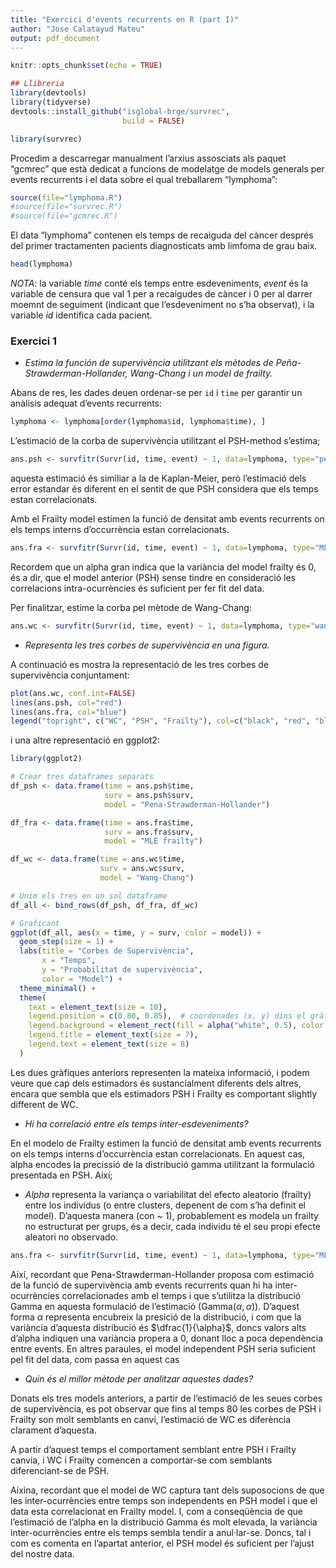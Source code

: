 ```yaml
---
title: "Exercici d'events recurrents en R (part I)"
author: "Jose Calatayud Mateu"
output: pdf_document
---
```


```r
knitr::opts_chunk$set(echo = TRUE)
```


```r
## Llibreria
library(devtools)
library(tidyverse)
devtools::install_github("isglobal-brge/survrec", 
                         build = FALSE)

library(survrec)
```

Procedim a descarregar manualment l'arxius assosciats als paquet "gcmrec" que està dedicat a funcions de modelatge de models generals per events recurrents i el data sobre el qual treballarem "lymphoma":

```r
source(file="lymphoma.R")
#source(file="survrec.R")
#source(file="gcmrec.R")
```

El data "lymphoma" contenen els temps de recaiguda del càncer després del primer tractamenten pacients diagnosticats amb limfoma de grau baix.

```r
head(lymphoma)
```
*NOTA*: la variable _time_ conté els temps entre esdeveniments, _event_ és la variable de censura que val 1 per a recaigudes de càncer i 0 per al darrer moemnt de seguiment (indicant que l'esdeveniment no s'ha observat), i la variable _id_ identifica cada pacient.

### Exercici 1

  - *Estima la función de supervivència utilitzant els mètodes de Peña-Strawderman-Hollander, Wang-Chang i un model de frailty.*
  
Abans de res, les dades deuen ordenar-se per `id` i `time` per garantir un anàlisis adequat d'events recurrents:

```r
lymphoma <- lymphoma[order(lymphoma$id, lymphoma$time), ]
```

L'estimació de la corba de supervivència utilitzant el PSH-method s'estima;

```r
ans.psh <- survfitr(Survr(id, time, event) ~ 1, data=lymphoma, type="pena-strawderman-hollander")
```

aquesta estimació és similiar a la de Kaplan-Meier, però l'estimació dels error estandar és diferent en el sentit de que PSH considera que els temps estan correlacionats. 

Amb el Frailty model estimen la funció de densitat amb events recurrents on els temps interns d'occurrència estan correlacionats. 

```r
ans.fra <- survfitr(Survr(id, time, event) ~ 1, data=lymphoma, type="MLEfrailty")
```
Recordem que un alpha gran indica que la variància del model frailty és 0, és a dir, que el model anterior (PSH) sense tindre en consideració les correlacions intra-ocurrències és suficient per fer fit del data.

Per finalitzar, estime la corba pel mètode de Wang-Chang:

```r
ans.wc <- survfitr(Survr(id, time, event) ~ 1, data=lymphoma, type="wang-chang")
```

  
  - *Representa les tres corbes de supervivència en una figura.*
  
A continuació es mostra la representació de les tres corbes de supervivència conjuntament:

```r
plot(ans.wc, conf.int=FALSE)
lines(ans.psh, col="red")
lines(ans.fra, col="blue")
legend("topright", c("WC", "PSH", "Frailty"), col=c("black", "red", "blue"), lty=1)
```

i una altre representació en ggplot2:

```r
library(ggplot2)

# Crear tres dataframes separats
df_psh <- data.frame(time = ans.psh$time,
                     surv = ans.psh$surv,
                     model = "Pena-Strawderman-Hollander")

df_fra <- data.frame(time = ans.fra$time,
                     surv = ans.fra$surv,
                     model = "MLE frailty")

df_wc <- data.frame(time = ans.wc$time,
                    surv = ans.wc$surv,
                    model = "Wang-Chang")

# Unim els tres en un sol dataframe
df_all <- bind_rows(df_psh, df_fra, df_wc)

# Graficant
ggplot(df_all, aes(x = time, y = surv, color = model)) +
  geom_step(size = 1) +
  labs(title = "Corbes de Supervivència",
       x = "Temps",
       y = "Probabilitat de supervivència",
       color = "Model") +
  theme_minimal() +
  theme(
    text = element_text(size = 10),
    legend.position = c(0.80, 0.85),  # coordenades (x, y) dins el gràfic [0-1]
    legend.background = element_rect(fill = alpha("white", 0.5), color = "grey80"),
    legend.title = element_text(size = 7),
    legend.text = element_text(size = 8)
  )
```

Les dues gràfiques anteriors representen la mateixa informació, i podem veure que cap dels estimadors és sustancialment diferents dels altres, encara que sembla que els estimadors PSH i Frailty es comportant slightly different de WC.

  - *Hi ha correlació entre els temps inter-esdeveniments?*

En el modelo de Frailty estimen la funció de densitat amb events recurrents on els temps interns d'occurrència estan correlacionats. En aquest cas, alpha encodes la precissió de la distribució gamma utilitzant la formulació presentada en PSH. Així;

 - *Alpha* representa la variança o variabilitat del efecto aleatorio (frailty) entre los individus (o entre clusters, depenent de com s'ha definit el model).
D'aquesta manera (con ~ 1), probablement es modela un frailty no estructurat per grups, és a decir, cada individu té el seu propi efecte aleatori no observado.  

```r
ans.fra <- survfitr(Survr(id, time, event) ~ 1, data=lymphoma, type="MLEfrailty")
```
Així, recordant que Pena-Strawderman-Hollander proposa com estimació de la funció de supervivència amb events recurrents quan hi ha inter-ocurrències correlacionades amb el temps i que s'utilitza la distribució Gamma en aquesta formulació de l'estimació ($\text{Gamma}(\alpha, \alpha)$). D'aquest forma $\alpha$ representa encubreix la presició de la distribució, i com que la variància d'aquesta distribució és $\dfrac{1}{\alpha}$, doncs valors alts d'alpha indiquen una variància propera a $0$, donant lloc a poca dependència entre events. En altres paraules, el model independent PSH seria suficient pel fit del data, com passa en aquest cas


  - *Quin és el millor mètode per analitzar aquestes dades?*

Donats els tres models anteriors, a partir de l'estimació de les seues corbes de supervivència, es pot observar que fins al temps $80$ les corbes de PSH i Frailty son molt semblants en canvi, l'estimació de WC es diferència clarament d'aquesta. 

A partir d'aquest temps el comportament semblant entre PSH i Frailty canvia, i WC i Frailty comencen a comportar-se com semblants diferenciant-se de PSH. 

Aixina, recordant que el model de WC captura tant dels suposocions de que les inter-ocurrències entre temps son independents en PSH model i que el data esta correlacionat en Frailty model. I, com a conseqüència de que l'estimació de l'alpha en la distribució Gamma és molt elevada, la variància inter-ocurrències entre els temps sembla tendir a anul·lar-se. Doncs, tal i com es comenta en l'apartat anterior, el PSH model és suficient per l'ajust del nostre data.



